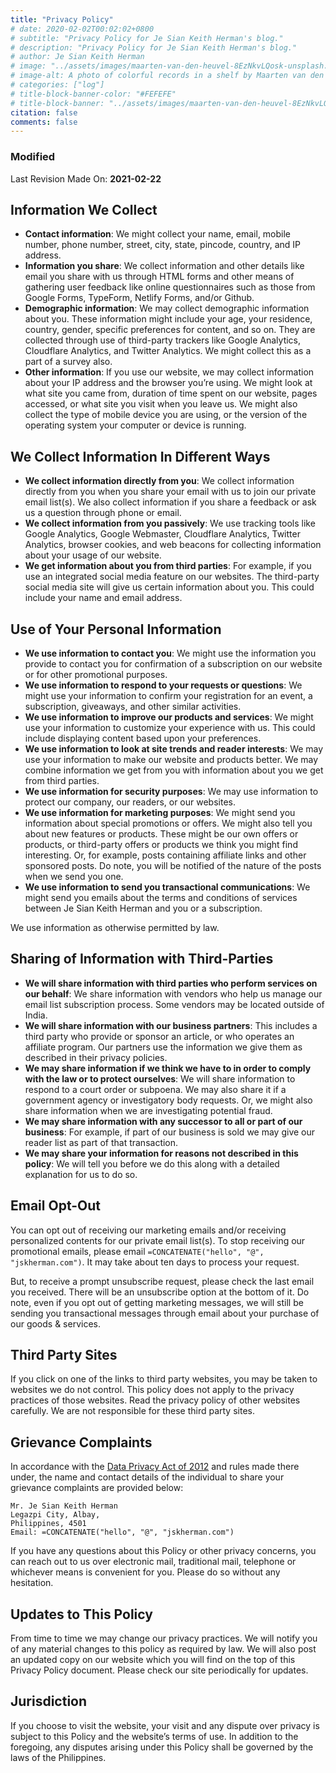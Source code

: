 ```yaml
---
title: "Privacy Policy"
# date: 2020-02-02T00:02:02+0800
# subtitle: "Privacy Policy for Je Sian Keith Herman's blog."
# description: "Privacy Policy for Je Sian Keith Herman's blog."
# author: Je Sian Keith Herman
# image: "../assets/images/maarten-van-den-heuvel-8EzNkvLQosk-unsplash.webp"
# image-alt: A photo of colorful records in a shelf by Maarten van den Heuvel on Unsplash
# categories: ["log"]
# title-block-banner-color: "#FEFEFE"
# title-block-banner: "../assets/images/maarten-van-den-heuvel-8EzNkvLQosk-unsplash-dim.webp"
citation: false
comments: false
---
```


::: {.callout-note appearance="simple"}
### Modified
Last Revision Made On: **2021-02-22**
:::

## Information We Collect

- **Contact information**: We might collect your name, email, mobile number,
  phone number, street, city, state, pincode, country, and IP address.
- **Information you share**: We collect information and other details like email
  you share with us through HTML forms and other means of gathering user feedback
  like online questionnaires such as those from Google Forms, TypeForm, 
  Netlify Forms, and/or Github.
- **Demographic information**: We may collect demographic information about you.
  These information might include your age, your residence, country, gender,
  specific preferences for content, and so on. They are collected through use of
  third-party trackers like Google Analytics, Cloudflare Analytics, and Twitter
  Analytics. We might collect this as a part of a survey also.
- **Other information**: If you use our website, we may collect information
  about your IP address and the browser you're using. We might look at what site
  you came from, duration of time spent on our website, pages accessed, or what
  site you visit when you leave us. We might also collect the type of mobile
  device you are using, or the version of the operating system your computer or
  device is running.

## We Collect Information In Different Ways

- **We collect information directly from you**: We collect information directly
  from you when you share your email with us to join our private email list(s).
  We also collect information if you share a feedback or ask us a question
  through phone or email.
- **We collect information from you passively**: We use tracking tools like
  Google Analytics, Google Webmaster, Cloudflare Analytics, Twitter Analytics,
  browser cookies, and web beacons for collecting information about your usage of
  our website.
- **We get information about you from third parties**: For example, if you use
  an integrated social media feature on our websites. The third-party social
  media site will give us certain information about you. This could include your
  name and email address.

## Use of Your Personal Information

- **We use information to contact you**: We might use the information you
  provide to contact you for confirmation of a subscription on our website or
  for other promotional purposes.
- **We use information to respond to your requests or questions**: We might use
  your information to confirm your registration for an event, a subscription,
  giveaways, and other similar activities.
- **We use information to improve our products and services**: We might use your
  information to customize your experience with us. This could include
  displaying content based upon your preferences.
- **We use information to look at site trends and reader interests**: We may use
  your information to make our website and products better. We may combine
  information we get from you with information about you we get from third
  parties.
- **We use information for security purposes**: We may use information to
  protect our company, our readers, or our websites.
- **We use information for marketing purposes**: We might send you information
  about special promotions or offers. We might also tell you about new features
  or products. These might be our own offers or products, or third-party offers
  or products we think you might find interesting. Or, for example, posts
  containing affiliate links and other sponsored posts. Do note, you will be
  notified of the nature of the posts when we send you one.
- **We use information to send you transactional communications**: We might send
  you emails about the terms and conditions of services between Je Sian Keith Herman and you
  or a subscription.

We use information as otherwise permitted by law.

## Sharing of Information with Third-Parties

- **We will share information with third parties who perform services on our
  behalf**: We share information with vendors who help us manage our email list
  subscription process. Some vendors may be located outside of India.
- **We will share information with our business partners**: This includes a
  third party who provide or sponsor an article, or who operates an affiliate
  program. Our partners use the information we give them as described in their
  privacy policies.
- **We may share information if we think we have to in order to comply with the
  law or to protect ourselves**: We will share information to respond to a court
  order or subpoena. We may also share it if a government agency or
  investigatory body requests. Or, we might also share information when we are
  investigating potential fraud.
- **We may share information with any successor to all or part of our
  business**: For example, if part of our business is sold we may give our
  reader list as part of that transaction.
- **We may share your information for reasons not described in this policy**: We
  will tell you before we do this along with a detailed explanation for us to do
  so.

## Email Opt-Out

You can opt out of receiving our marketing emails and/or receiving personalized
contents for our private email list(s). To stop receiving our promotional
emails, please email `=CONCATENATE("hello", "@", "jskherman.com")`. It may
take about ten days to process your request.

But, to receive a prompt unsubscribe request, please check the last email you
received. There will be an unsubscribe option at the bottom of it. Do note, even
if you opt out of getting marketing messages, we will still be sending you
transactional messages through email about your purchase of our goods &
services.

## Third Party Sites

If you click on one of the links to third party websites, you may be taken to
websites we do not control. This policy does not apply to the privacy practices
of those websites. Read the privacy policy of other websites carefully. We are
not responsible for these third party sites.

## Grievance Complaints

In accordance with the [Data Privacy Act of 2012][data privacy act] and rules made
there under, the name and contact details of the individual to share your
grievance complaints are provided below:

```
Mr. Je Sian Keith Herman
Legazpi City, Albay,
Philippines, 4501
Email: =CONCATENATE("hello", "@", "jskherman.com")
```

If you have any questions about this Policy or other privacy concerns, you can
reach out to us over electronic mail, traditional mail, telephone or whichever
means is convenient for you. Please do so without any hesitation.

## Updates to This Policy

From time to time we may change our privacy practices. We will notify you of any
material changes to this policy as required by law. We will also post an updated
copy on our website which you will find on the top of this Privacy Policy
document. Please check our site periodically for updates.

## Jurisdiction

If you choose to visit the website, your visit and any dispute over privacy is
subject to this Policy and the website's terms of use. In addition to the
foregoing, any disputes arising under this Policy shall be governed by the laws
of the Philippines.

<!-- Reference Links -->

[data privacy act]: https://www.privacy.gov.ph/data-privacy-act-primer/